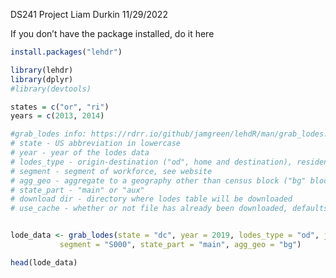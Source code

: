 DS241 Project
Liam Durkin
11/29/2022

If you don't have the package installed, do it here
```r
install.packages("lehdr")
```

```r
library(lehdr)
library(dplyr)
#library(devtools)
```

```r
states = c("or", "ri")
years = c(2013, 2014)

#grab_lodes info: https://rdrr.io/github/jamgreen/lehdR/man/grab_lodes.html
# state - US abbreviation in lowercase
# year - year of the lodes data
# lodes_type - origin-destination ("od", home and destination), residential association ("rac", job totals of worker home), or workplace association ("wac", job totals of worker job)
# segment - segment of workforce, see website
# agg_geo - aggregate to a geography other than census block ("bg" block group, "tract", "county", or "state")
# state_part - "main" or "aux"
# download dir - directory where lodes table will be downloaded
# use_cache - whether or not file has already been downloaded, defaults to FALSE


lode_data <- grab_lodes(state = "dc", year = 2019, lodes_type = "od", job_type = "JT00",
           segment = "S000", state_part = "main", agg_geo = "bg")

head(lode_data)
```

